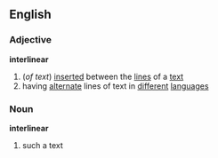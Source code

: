 ==English==
===Adjective===
'''interlinear'''
#(''of text'') [[insert]]ed between the [[line]]s of a [[text]]
# having [[alternate]] lines of text in [[different]] [[language]]s
===Noun===
'''interlinear'''
# such a text